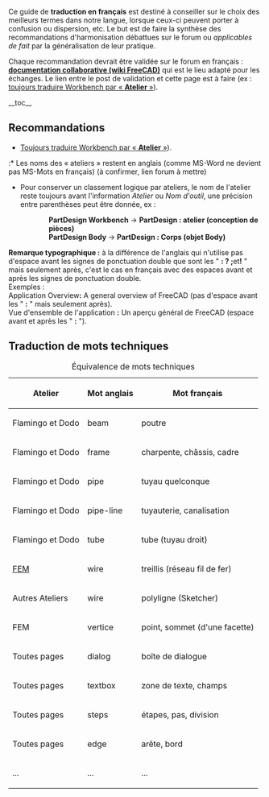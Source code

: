 Ce guide de '''traduction en français''' est destiné à conseiller sur le choix des meilleurs termes dans notre langue, lorsque ceux-ci peuvent porter à confusion ou dispersion, etc. Le but est de faire la synthèse des recommandations d'harmonisation débattues sur le forum ou ''applicables de fait'' par la généralisation de leur pratique.

Chaque recommandation devrait être validée sur le forum en français : '''[https://forum.freecad.org/viewtopic.php?p=339497#p339383 documentation collaborative (wiki FreeCAD)]''' qui est le lieu adapté pour les échanges. Le lien entre le post de validation et cette page est à faire (ex : [https://forum.freecad.org/viewtopic.php?f=12&t=26755&hilit=convention+documentation&start=50#p214529 toujours traduire Workbench par « '''Atelier''' »]).

__toc__

== Recommandations ==

* [https://forum.freecad.org/viewtopic.php?f=12&t=26755&hilit=convention+documentation&start=50#p214529 Toujours traduire Workbench par « '''Atelier''' »]).

:* Les noms des « ateliers » restent en anglais (comme MS-Word ne devient pas MS-Mots en français) (à confirmer, lien forum à mettre)

* Pour conserver un classement logique par ateliers, le nom de l'atelier reste toujours avant l'information ''Atelier'' ou ''Nom d'outil'', une précision entre parenthèses peut être donnée, ex :
:: '''PartDesign Workbench''' -> '''PartDesign : atelier (conception de pièces)'''
:: '''PartDesign Body''' -> '''PartDesign : Corps (objet Body)'''


'''Remarque typographique :''' à la différence de l'anglais qui n'utilise pas d'espace avant les signes de ponctuation double que sont les "  ''': ? ; '''et''' !  '''  " mais seulement après, c'est le cas en français avec des espaces avant et après les signes de ponctuation double.<br>Exemples :
<br>Application Overview''':''' A general overview of FreeCAD (pas d'espace avant les " ''':''' " mais seulement après). <br>Vue d'ensemble de l'application ''':''' Un aperçu général de FreeCAD (espace avant et après les " ''':''' ").

== Traduction de mots techniques ==

{| class="wikitable"
|+Équivalence de mots techniques
!Atelier
!Mot anglais
!Mot français
|-
|Flamingo et Dodo
|beam
|poutre
|-
|Flamingo et Dodo
|frame
|charpente, châssis, cadre
|-
|Flamingo et Dodo
|pipe
|tuyau quelconque
|-
|Flamingo et Dodo
|pipe-line
|tuyauterie, canalisation
|-
|Flamingo et Dodo
|tube
|tube (tuyau droit)
|-
|[[FEM_Workbench/fr|FEM]]
|wire
|treillis (réseau fil de fer)
|-
|Autres Ateliers
|wire
|polyligne (Sketcher)
|-
|FEM
|vertice
|point, sommet (d'une facette)
|-
|Toutes pages
|dialog
|boîte de dialogue
|-
|Toutes pages
|textbox
|zone de texte, champs
|-
|Toutes pages
|steps
|étapes, pas, division
|-
|Toutes pages
|edge
|arête, bord
|-
|...
|...
|...
|}